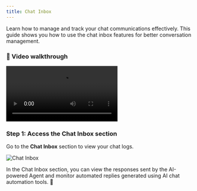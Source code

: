 ```yaml
---
title: Chat Inbox
---
```


Learn how to manage and track your chat communications effectively. This guide shows you how to use the chat inbox features for better conversation management.

### 🎥 Video walkthrough

<div class="card-video">
  <video src="https://storage.googleapis.com/helpsessionvideos/Contactswing/Videos/chat.mp4" autoplay playsinline controls title="Chat Inbox Video"></video>
</div>

### Step 1: Access the Chat Inbox section

Go to the **Chat Inbox** section to view your chat logs.

<img src="https://storage.googleapis.com/helpsessionvideos/Contactswing/images/chat.jpg" alt="Chat Inbox" />

In the Chat Inbox section, you can view the responses sent by the AI-powered Agent and monitor automated replies generated using AI chat automation tools. 🤖

